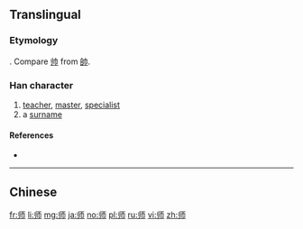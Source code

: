 {{also|師|帅}}
==Translingual==
{{stroke order|strokes=6}}

===Etymology===
{{Han simp|師|f=𠂤|t=丨丿}}. Compare [[帅]] from [[帥]].

===Han character===
{{Han char|rn=50|rad=巾|as=03|sn=6|four=|canj=LLMB}}

# [[teacher]], [[master]], [[specialist]]
# a [[surname]]

====References====
* {{Han ref|kx=0329.051|dkj=08800|dj=0634.150|hdz=10730.070|uh=5E08|ud=24072}}

----
==Chinese==
{{zh-see|師}}

[[fr:师]]
[[li:师]]
[[mg:师]]
[[ja:师]]
[[no:师]]
[[pl:师]]
[[ru:师]]
[[vi:师]]
[[zh:师]]